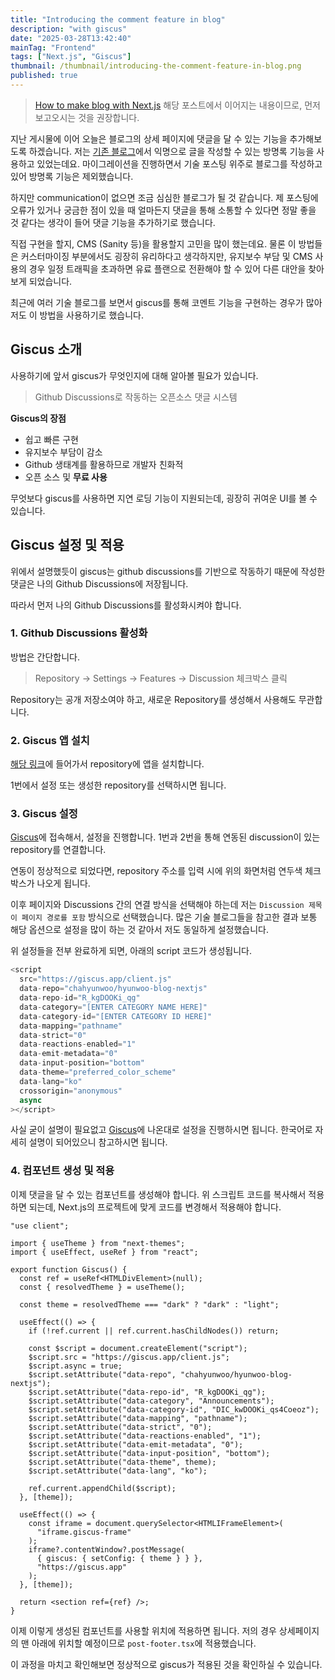 ```yaml
---
title: "Introducing the comment feature in blog"
description: "with giscus"
date: "2025-03-28T13:42:40"
mainTag: "Frontend"
tags: ["Next.js", "Giscus"]
thumbnail: /thumbnail/introducing-the-comment-feature-in-blog.png
published: true
---
```


> [How to make blog with Next.js](https://chahyunwoo.dev/blog/how-to-make-blog-with-nextjs)
> 해당 포스트에서 이어지는 내용이므로, 먼저 보고오시는 것을 권장합니다.

지난 게시물에 이어 오늘은 블로그의 상세 페이지에 댓글을 달 수 있는 기능을 추가해보도록 하겠습니다.
저는 [기존 블로그](https://hyunwoo-dev.vercel.app/)에서 익명으로 글을 작성할 수 있는 방명록 기능을 사용하고 있었는데요.
마이그레이션을 진행하면서 기술 포스팅 위주로 블로그를 작성하고 있어 방명록 기능은 제외했습니다.

하지만 communication이 없으면 조금 심심한 블로그가 될 것 같습니다.
제 포스팅에 오류가 있거나 궁금한 점이 있을 때 얼마든지 댓글을 통해 소통할 수 있다면 정말 좋을 것 같다는 생각이 들어
댓글 기능을 추가하기로 했습니다.

직접 구현을 할지, CMS (Sanity 등)을 활용할지 고민을 많이 했는데요.
물론 이 방법들은 커스터마이징 부분에서도 굉장히 유리하다고 생각하지만,
유지보수 부담 및 CMS 사용의 경우 일정 트래픽을 초과하면 유료 플랜으로 전환해야 할 수 있어 다른 대안을 찾아보게 되었습니다.

최근에 여러 기술 블로그를 보면서 <Highlight>giscus</Highlight>를 통해 코멘트 기능을 구현하는 경우가 많아 저도 이 방법을 사용하기로 했습니다.

## Giscus 소개

사용하기에 앞서 <Highlight>giscus</Highlight>가 무엇인지에 대해 알아볼 필요가 있습니다.

> Github Discussions로 작동하는 오픈소스 댓글 시스템

**Giscus의 장점**

- 쉽고 빠른 구현
- 유지보수 부담이 감소
- Github 생태계를 활용하므로 개발자 친화적
- 오픈 소스 및 **무료 사용**

무엇보다 giscus를 사용하면 지연 로딩 기능이 지원되는데, 굉장히 귀여운 UI를 볼 수 있습니다.

## Giscus 설정 및 적용

위에서 설명했듯이 giscus는 github discussions를 기반으로 작동하기 때문에
작성한 댓글은 나의 Github Discussions에 저장됩니다.

따라서 먼저 나의 <Highlight>Github Discussions</Highlight>를 활성화시켜야 합니다.

### 1. Github Discussions 활성화

방법은 간단합니다.

> Repository -> Settings -> Features -> Discussion 체크박스 클릭

<Callout type="info">
  Repository는 공개 저장소여야 하고, 새로운 Repository를 생성해서 사용해도
  무관합니다.
</Callout>

### 2. Giscus 앱 설치

[해당 링크](https://github.com/apps/giscus)에 들어가서 repository에 앱을 설치합니다.

<MdxImage
  src="/posts/introducing-the-comment-feature-in-blog/giscus-1.png"
  alt="giscus 설치"
  caption="giscus - configure"
/>

<MdxImage
  src="/posts/introducing-the-comment-feature-in-blog/giscus-2.png"
  alt="giscus 설치"
  caption="giscus - install"
/>

1번에서 설정 또는 생성한 repository를 선택하시면 됩니다.

### 3. Giscus 설정

[Giscus](https://giscus.app/ko)에 접속해서, 설정을 진행합니다.
1번과 2번을 통해 연동된 discussion이 있는 repository를 연결합니다.

<MdxImage
  src="/posts/introducing-the-comment-feature-in-blog/giscus-3.png"
  alt="giscus 설정"
  caption="giscus.app/ko"
/>

연동이 정상적으로 되었다면, repository 주소를 입력 시에
위의 화면처럼 연두색 체크박스가 나오게 됩니다.

이후 페이지와 Discussions 간의 연결 방식을 선택해야 하는데
저는 `Discussion 제목이 페이지 경로를 포함` 방식으로 선택했습니다.
많은 기술 블로그들을 참고한 결과 보통 해당 옵션으로 설정을 많이 하는 것 같아서 저도 동일하게 설정했습니다.

위 설정들을 전부 완료하게 되면, 아래의 script 코드가 생성됩니다.

```js
<script
  src="https://giscus.app/client.js"
  data-repo="chahyunwoo/hyunwoo-blog-nextjs"
  data-repo-id="R_kgDOOKi_qg"
  data-category="[ENTER CATEGORY NAME HERE]"
  data-category-id="[ENTER CATEGORY ID HERE]"
  data-mapping="pathname"
  data-strict="0"
  data-reactions-enabled="1"
  data-emit-metadata="0"
  data-input-position="bottom"
  data-theme="preferred_color_scheme"
  data-lang="ko"
  crossorigin="anonymous"
  async
></script>
```

사실 굳이 설명이 필요없고 [Giscus](https://giscus.app/ko)에 나온대로 설정을 진행하시면 됩니다.
한국어로 자세히 설명이 되어있으니 참고하시면 됩니다.

### 4. 컴포넌트 생성 및 적용

이제 댓글을 달 수 있는 컴포넌트를 생성해야 합니다.
위 스크립트 코드를 복사해서 적용하면 되는데,
Next.js의 프로젝트에 맞게 코드를 변경해서 적용해야 합니다.

```tsx title="giscus.tsx" {18-28}
"use client";

import { useTheme } from "next-themes";
import { useEffect, useRef } from "react";

export function Giscus() {
  const ref = useRef<HTMLDivElement>(null);
  const { resolvedTheme } = useTheme();

  const theme = resolvedTheme === "dark" ? "dark" : "light";

  useEffect(() => {
    if (!ref.current || ref.current.hasChildNodes()) return;

    const $script = document.createElement("script");
    $script.src = "https://giscus.app/client.js";
    $script.async = true;
    $script.setAttribute("data-repo", "chahyunwoo/hyunwoo-blog-nextjs");
    $script.setAttribute("data-repo-id", "R_kgDOOKi_qg");
    $script.setAttribute("data-category", "Announcements");
    $script.setAttribute("data-category-id", "DIC_kwDOOKi_qs4Coeoz");
    $script.setAttribute("data-mapping", "pathname");
    $script.setAttribute("data-strict", "0");
    $script.setAttribute("data-reactions-enabled", "1");
    $script.setAttribute("data-emit-metadata", "0");
    $script.setAttribute("data-input-position", "bottom");
    $script.setAttribute("data-theme", theme);
    $script.setAttribute("data-lang", "ko");

    ref.current.appendChild($script);
  }, [theme]);

  useEffect(() => {
    const iframe = document.querySelector<HTMLIFrameElement>(
      "iframe.giscus-frame"
    );
    iframe?.contentWindow?.postMessage(
      { giscus: { setConfig: { theme } } },
      "https://giscus.app"
    );
  }, [theme]);

  return <section ref={ref} />;
}
```

이제 이렇게 생성된 컴포넌트를 사용할 위치에 적용하면 됩니다.
저의 경우 상세페이지의 맨 아래에 위치할 예정이므로 `post-footer.tsx`에 적용했습니다.

이 과정을 마치고 확인해보면 정상적으로 giscus가 적용된 것을 확인하실 수 있습니다.
